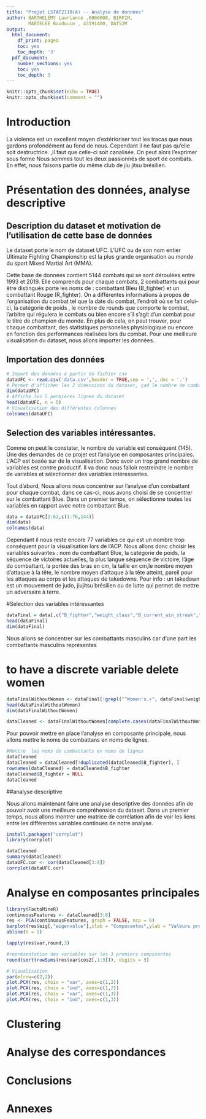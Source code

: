 ```yaml
---
title: "Projet LSTAT2110(A) -- Analyse de données"
author: BARTHELEMY Laurianne ,0000000, BIRF2M,
        MARTELEE Baudouin , 43191400, DATS2M
output:
  html_document:
    df_print: paged
    toc: yes
    toc_depth: '3'
  pdf_document:
    number_sections: yes
    toc: yes
    toc_depth: 3
---
```



<!-- En haut, compliter/supprimer selon besoin. -->
<!-- Voir les consignes pour le projet. -->

```r

knitr::opts_chunk$set(echo = TRUE)
knitr::opts_chunk$set(comment = "")
```

# Introduction

La violence est un excellent moyen d'extérioriser tout les tracas que nous gardons profondément au fond de nous. Cependant il ne faut pas qu'elle soit destructrice. ,il faut que celle-ci soit canalisée. On peut alors l'exprimer sous forme 
Nous sommes tout les deux passionnés de sport de combats. En effet, nous faisons partie du même club de jiu jitsu brésilien. 

# Présentation des données, analyse descriptive

## Description du dataset et motivation de l'utilisation de cette base de données

Le dataset porte le nom de dataset UFC. L'UFC ou de son nom entier Ultimate Fighting Championship est la plus grande organisation au monde du sport Mixed Martial Art (MMA).

Cette base de données contient 5144 combats qui se sont déroulées entre 1993 et 2019. Elle comprends pour chaque combats, 2 combattants qui pour être distingués porte les noms de :  combattant Bleu (B_fighter) et un combattant Rouge (R_fighter). On a différentes informations à propos de l'organisation du combat tel que la date du combat, l'endroit où se fait celui-ci, la catégorie de poids , le nombre de rounds que comporte le combat, l'arbitre qui régulera le combats ou bien encore s'il s'agit d'un combat pour le titre de champion du monde. En plus de cela, on peut trouver, pour chaque combattant, des statistiques personelles physiologique ou encore en fonction des performances réalisées lors du combat. Pour une meilleure visualisation du dataset, nous allons importer les données.

## Importation des données 

```r
# Import des données à partir du fichier csv
dataUFC <- read.csv('data.csv',header = TRUE,sep = ',', dec = '.')
# Permet d'afficher les 2 dimensions du dataset, çad le nombre de combats avec le nombre de variables pour chaque combat.
dim(dataUFC)
# Affiche les 5 permières lignes du dataset
head(dataUFC, n = 5)
# Visualisation des différentes colonnes
colnames(dataUFC)
```

## Selection des variables intéressantes.

Comme on peut le constater, le nombre de variable est conséquent (145). Une des demandes de ce projet est l'analyse en composantes principales. L'ACP est basée sur de la visualisation. Donc avoir un trop grand nombre de variables est contre productif. Il va donc nous falloir restreindre le nombre de variables et sélectionner des variables intéressantes. 

Tout d'abord, Nous allons nous concentrer sur l'analyse d'un combattant pour chaque combat, dans ce cas-ci, nous avons choisi de se concentrer sur le combattant Blue. Dans un premier temps, on sélectionne toutes les variables en rapport avec notre combattant Blue.

```r
data = dataUFC[1:62,c(1:76,144)]
dim(data)
colnames(data)
```

Cependant il nous reste encore 77 variables ce qui est un nombre trop conséquent pour la visualisation lors de l'ACP. Nous allons donc choisir les variables suivantes : nom du combattant Blue, la catégorie de poids, la séquence de victoires actuelles, la plus langue séquence de victoire, l'âge du combattant, la portée des bras en cm, la taille en cm,le nombre moyen d'attaque à la tête, le nombre moyen d'attaque à la tête atteint, pareil pour les attaques au corps et les attaques de takedowns.
Pour info : un takedown est un mouvement de judo, jiujitsu brésilien ou de lutte qui permet de mettre un adversaire à terre.

#Selection des variables intéressantes
```r
dataFinal = data[,c("B_fighter","weight_class","B_current_win_streak","B_avg_HEAD_att", "B_avg_HEAD_landed","B_avg_BODY_att","B_avg_BODY_landed","B_avg_GROUND_att","B_avg_GROUND_landed","B_Reach_cms","B_Height_cms" ,"B_longest_win_streak","B_age","B_win_by_Submission","B_win_by_KO.TKO","B_win_by_TKO_Doctor_Stoppage" )]
head(dataFinal)
dim(dataFinal)
```

Nous allons se concentrer sur les combattants masculins car d'une part les combattants masculins représentes 

# to have a discrete variable delete women
```r
dataFinalWithoutWomen <- dataFinal[!grepl("^Women's.+", dataFinal$weight_class),]
head(dataFinalWithoutWomen)
dim(dataFinalWithoutWomen)

dataCleaned <- dataFinalWithoutWomen[complete.cases(dataFinalWithoutWomen), ]
```

Pour pouvoir mettre en place l'analyse en composante principale, nous allons mettre le noms de combattans en noms de lignes.
```r
#Mettre  les noms de combattants en noms de lignes
dataCleaned
dataCleaned = dataCleaned[!duplicated(dataCleaned$B_fighter), ]
rownames(dataCleaned) = dataCleaned$B_fighter
dataCleaned$B_fighter = NULL
dataCleaned
```

##analyse descriptive

Nous allons maintenant faire une analyse descriptive des données afin de pouvoir avoir une meilleure compréhension du dataset. Dans un premier temps, nous allons montrer une matrice de corrélation afin de voir les liens entre les différentes variables continues de notre analyse. 
```r
install.packages("corrplot")
library(corrplot)

dataCleaned
summary(dataCleaned)
dataUFC.cor <- cor(dataCleaned[3:8])
corrplot(dataUFC.cor)
```


# Analyse en composantes principales

```r
library(FactoMineR)
continuousFeatures <- dataCleaned[3:8]
res <- PCA(continuousFeatures, graph = FALSE, ncp = 6)
barplot(res$eig[,"eigenvalue"],xlab = "Composantes",ylab = "Valeurs propres")
abline(h = 1)

lapply(res$var,round,3)

#représentation des variables sur les 3 premiers composantes 
round(sort(rowSums(res$var$cos2[,1:3])), digits = 3)

# Visualisation 
par(mfrow=c(2,2))
plot.PCA(res, choix = "var", axes=c(1,2))
plot.PCA(res, choix = "ind", axes=c(1,2))
plot.PCA(res, choix = "var", axes=c(1,3))
plot.PCA(res, choix = "ind", axes=c(1,3))
```

# Clustering 




# Analyse des correspondances



# Conclusions



# Annexes